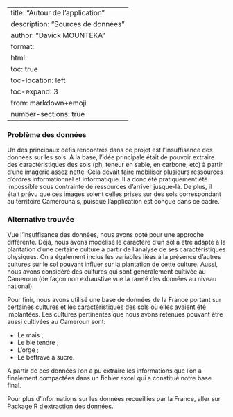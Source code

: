 
---
title: "Autour de l'application"
description: "Sources de données"
author: "Davick MOUNTEKA"
format:
  html:
    toc: true
    toc-location: left
    toc-expand: 3
from: markdown+emoji
number-sections: true
---

### Problème des données

Un des principaux défis rencontrés dans ce projet est l'insuffisance des données sur les sols. A la base, l'idée principale était de pouvoir extraire des caractéristiques des sols (ph, teneur en sable, en carbone, etc) à partir d'une imagerie assez nette. Cela devait faire mobiliser plusieurs ressources d'ordres informationnel et informatique. Il a donc été pratiquement été impossible sous contrainte de ressources d'arriver jusque-là. De plus, il était prévu que ces images soient celles prises sur des sols correspondant au territoire Camerounais, puisque l'application est conçue dans ce cadre.

### Alternative trouvée

Vue l'insuffisance des données, nous avons opté pour une approche différente. Déjà, nous avons modélisé le caractère d'un sol à être adapté à la plantation d'une certaine culture à partir de l'analyse de ses caractéristiques physiques. On a également inclus les variables liées à la présence d'autres cultures sur le sol pouvant influer sur la plantation de cette culture. Aussi, nous avons considéré des cultures qui sont généralement cultivée au Cameroun (de façon non exhaustive vue la rareté des données au niveau national).

Pour finir, nous avons utilisé une base de données de la France portant sur certaines cultures et les caractéristiques des sols où elles avaient été implantées. Les cultures pertinentes que nous avons retenues pouvant être aussi cultivées au Cameroun sont:

- Le mais ;
- Le ble tendre ;
- L'orge ;
- Le bettrave à sucre.

A partir de ces données l'on a pu extraire les informations que l'on a finalement compactées dans un fichier excel qui a constitué notre base final.

Pour plus d'informations sur les données recueillies par la France, aller sur [Package R d'extraction des données](https://github.com/BjnNowak/frex){target="_blank"}.